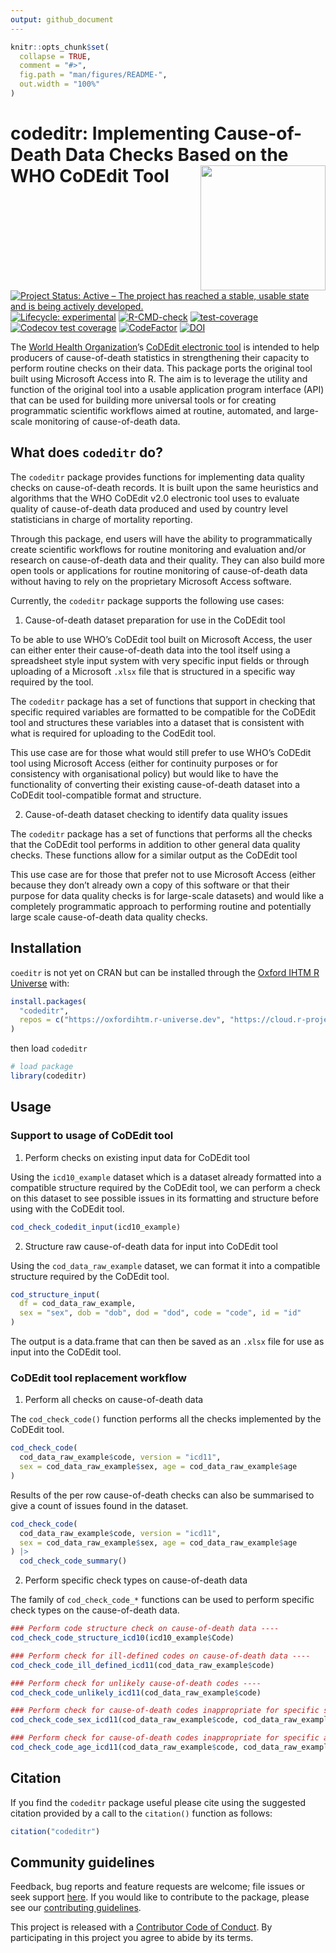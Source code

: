 ```yaml
---
output: github_document
---
```


<!-- README.md is generated from README.Rmd. Please edit that file -->

```r
knitr::opts_chunk$set(
  collapse = TRUE,
  comment = "#>",
  fig.path = "man/figures/README-",
  out.width = "100%"
)
```

# codeditr: Implementing Cause-of-Death Data Checks Based on the WHO CoDEdit Tool <img src='man/figures/logo.png' width='200px' align='right' />

<!-- badges: start -->
[![Project Status: Active – The project has reached a stable, usable state and is being actively developed.](https://www.repostatus.org/badges/latest/active.svg)](https://www.repostatus.org/#active)
[![Lifecycle: experimental](https://img.shields.io/badge/lifecycle-experimental-orange.svg)](https://lifecycle.r-lib.org/articles/stages.html#experimental)
[![R-CMD-check](https://github.com/OxfordIHTM/codeditr/actions/workflows/R-CMD-check.yaml/badge.svg)](https://github.com/OxfordIHTM/codeditr/actions/workflows/R-CMD-check.yaml)
[![test-coverage](https://github.com/OxfordIHTM/codeditr/actions/workflows/test-coverage.yaml/badge.svg)](https://github.com/OxfordIHTM/codeditr/actions/workflows/test-coverage.yaml)
[![Codecov test coverage](https://codecov.io/gh/OxfordIHTM/codeditr/branch/main/graph/badge.svg)](https://app.codecov.io/gh/OxfordIHTM/codeditr?branch=main)
[![CodeFactor](https://www.codefactor.io/repository/github/OxfordIHTM/codeditr/badge)](https://www.codefactor.io/repository/github/OxfordIHTM/codeditr)
[![DOI](https://zenodo.org/badge/752255505.svg)](https://zenodo.org/badge/latestdoi/752255505)
<!-- badges: end -->

The [World Health Organization](https://www.who.int/)'s [CoDEdit electronic tool](https://www.who.int/standards/classifications/classification-of-diseases/services/codedit-tool) is intended to help producers of cause-of-death statistics in strengthening their capacity to perform routine checks on their data. This package ports the original tool built using Microsoft Access into R. The aim is to leverage the utility and function of the original tool into a usable application program interface (API) that can be used for building more universal tools or for creating programmatic scientific workflows aimed at routine, automated, and large-scale monitoring of cause-of-death data.

## What does `codeditr` do?

The `codeditr` package provides functions for implementing data quality checks on cause-of-death records. It is built upon the same heuristics and algorithms that the WHO CoDEdit v2.0 electronic tool uses to evaluate quality of cause-of-death data produced and used by country level statisticians in charge of mortality reporting.

Through this package, end users will have the ability to programmatically create scientific workflows for routine monitoring and evaluation and/or research on cause-of-death data and their quality. They can also build more open tools or applications for routine monitoring of cause-of-death data without having to rely on the proprietary Microsoft Access software.

Currently, the `codeditr` package supports the following use cases:

1. Cause-of-death dataset preparation for use in the CoDEdit tool

To be able to use WHO's CoDEdit tool built on Microsoft Access, the user can either enter their cause-of-death data into the tool itself using a spreadsheet style input system with very specific input fields or through uploading of a Microsoft `.xlsx` file that is structured in a specific way required by the tool.

The `codeditr` package has a set of functions that support in checking that specific required variables are formatted to be compatible for the CoDEdit tool and structures these variables into a dataset that is consistent with what is required for uploading to the CodEdit tool.

This use case are for those what would still prefer to use WHO's CoDEdit tool using Microsoft Access (either for continuity purposes or for consistency with organisational policy) but would like to have the functionality of converting their existing cause-of-death dataset into a CoDEdit tool-compatible format and structure.

2. Cause-of-death dataset checking to identify data quality issues

The `codeditr` package has a set of functions that performs all the checks that the CoDEdit tool performs in addition to other general data quality checks. These functions allow for a similar output as the CoDEdit tool

This use case are for those that prefer not to use Microsoft Access (either because they don't already own a copy of this software or that their purpose for data quality checks is for large-scale datasets) and would like a completely programmatic approach to performing routine and potentially large scale cause-of-death data quality checks.

## Installation

`coeditr` is not yet on CRAN but can be installed through the [Oxford IHTM R Universe](https://oxfordihtm.r-universe.dev) with:

```r
install.packages(
  "codeditr",
  repos = c("https://oxfordihtm.r-universe.dev", "https://cloud.r-project.org")
)
```

then load `codeditr`

```r
# load package
library(codeditr)
```

## Usage

### Support to usage of CoDEdit tool

1. Perform checks on existing input data for CoDEdit tool

Using the `icd10_example` dataset which is a dataset already formatted into a compatible structure required by the CoDEdit tool, we can perform a check on this dataset to see possible issues in its formatting and structure before using with the CoDEdit tool.

```r
cod_check_codedit_input(icd10_example)
```

2. Structure raw cause-of-death data for input into CoDEdit tool

Using the `cod_data_raw_example` dataset, we can format it into a compatible structure required by the CoDEdit tool.

```r
cod_structure_input(
  df = cod_data_raw_example, 
  sex = "sex", dob = "dob", dod = "dod", code = "code", id = "id"
)
```

The output is a data.frame that can then be saved as an `.xlsx` file for use as input into the CoDEdit tool.

### CoDEdit tool replacement workflow

1. Perform all checks on cause-of-death data

The `cod_check_code()` function performs all the checks implemented by the CoDEdit tool.

```r
cod_check_code(
  cod_data_raw_example$code, version = "icd11", 
  sex = cod_data_raw_example$sex, age = cod_data_raw_example$age
)
```

Results of the per row cause-of-death checks can also be summarised to give a count of issues found in the dataset.

```r
cod_check_code(
  cod_data_raw_example$code, version = "icd11", 
  sex = cod_data_raw_example$sex, age = cod_data_raw_example$age
) |>
  cod_check_code_summary()
```

2. Perform specific check types on cause-of-death data

The family of `cod_check_code_*` functions can be used to perform specific check types on the cause-of-death data.

```r
### Perform code structure check on cause-of-death data ----
cod_check_code_structure_icd10(icd10_example$Code)

### Perform check for ill-defined codes on cause-of-death data ----
cod_check_code_ill_defined_icd11(cod_data_raw_example$code)

### Perform check for unlikely cause-of-death codes ----
cod_check_code_unlikely_icd11(cod_data_raw_example$code)

### Perform check for cause-of-death codes inappropriate for specific sex ----
cod_check_code_sex_icd11(cod_data_raw_example$code, cod_data_raw_example$sex)

### Perform check for cause-of-death codes inappropriate for specific age ----
cod_check_code_age_icd11(cod_data_raw_example$code, cod_data_raw_example$age)
```

## Citation

If you find the `codeditr` package useful please cite using the suggested citation provided by a call to the `citation()` function as follows:

```r
citation("codeditr")
```

## Community guidelines

Feedback, bug reports and feature requests are welcome; file issues or seek support [here](https://github.com/OxfordIHTM/codeditr/issues). If you would like to contribute to the package, please see our [contributing guidelines](https://oxford-ihtm.io/codeditr/CONTRIBUTING.html).

This project is released with a [Contributor Code of Conduct](https://OxfordIHTM/codeditr/CODE_OF_CONDUCT.html). By participating in this project you agree to abide by its terms.

